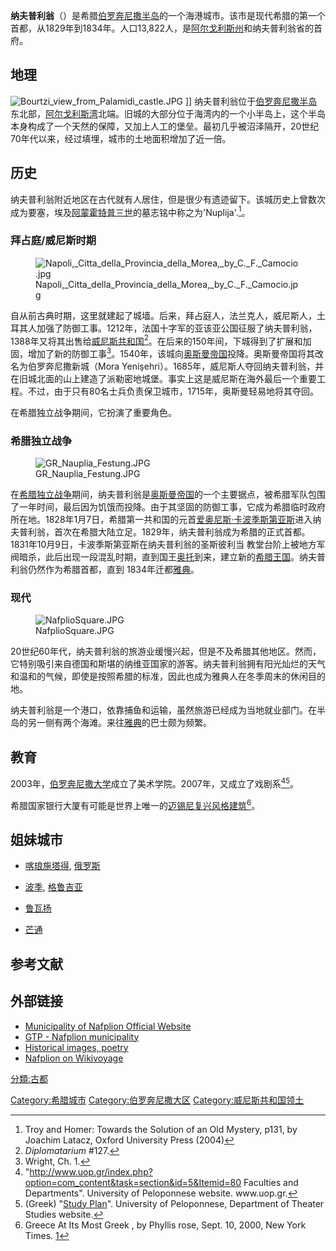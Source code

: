 {{Infobox Greek Dimos
 |name = 纳夫普利翁
 |name_local = Ναύπλιο  
 |periph = [[伯罗奔尼撒大区|伯罗奔尼撒大区]]
 |prefec = [[阿尔戈利斯州|阿尔戈利斯州]]
 |population = 33382
 |population_as_of = 2001
 |area = 33.6
 |lat_deg = 37
 |lat_min = 34
 |lon_deg = 22
 |lon_min = 48
 |postal_code = 211 00
 |area_code = 2752
 |licence = ΑΡ
 |mayor = 
 |website = [http://www.nafplio.gr www.nafplio.gr]
 |image_skyline = Nafplion view from Palamidi castle.JPG
 |caption_skyline = 
 |city_flag = 
 |city_seal = 
 |districts =  
 |party = 
 |since = 
 |elevation_min = 0
 |elevation_max = 10
}}

'''纳夫普利翁'''（{{lang-el|Ναύπλιο}}）是希腊[[伯罗奔尼撒半岛|伯罗奔尼撒半岛]]的一个海港城市。该市是现代希腊的第一个首都，从1829年到1834年。人口13,822人，是[[阿尔戈利斯州|阿尔戈利斯州]]和纳夫普利翁省的首府。

== 地理 ==
[[File:Bourtzi_view_from_Palamidi_castle.JPG|thumb]] ]]
纳夫普利翁位于[[伯罗奔尼撒半岛|伯罗奔尼撒半岛]]东北部，[[阿尔戈利斯湾|阿尔戈利斯湾]]北端。旧城的大部分位于海湾内的一个小半岛上，这个半岛本身构成了一个天然的保障，又加上人工的堡垒。最初几乎被沼泽隔开，20世纪70年代以来，经过填埋，城市的土地面积增加了近一倍。

== 历史 ==

纳夫普利翁附近地区在古代就有人居住，但是很少有遗迹留下。该城历史上曾数次成为要塞，埃及[[阿蒙霍特普三世|阿蒙霍特普三世]]的墓志铭中称之为'Nuplija'.<ref>Troy and Homer: Towards the Solution of an Old Mystery, p131, by Joachim Latacz, Oxford University Press (2004)</ref>。

=== 拜占庭/威尼斯时期 ===
[[File:Napoli,_Citta_della_Provincia_della_Morea,_by_C._F._Camocio.jpg|thumb]]

自从前古典时期，这里就建起了城墙。后来，拜占庭人，法兰克人，威尼斯人，土耳其人加强了防御工事。1212年，法国十字军的亚该亚公国征服了纳夫普利翁，1388年又将其出售给[[威尼斯共和国|威尼斯共和国]]<ref> ''Diplomatarium'' #127. </ref>。在后来的150年间，下城得到了扩展和加固，增加了新的防御工事<ref> Wright, Ch. 1. </ref>。1540年，该城向[[奥斯曼帝国|奥斯曼帝国]]投降。奥斯曼帝国将其改名为伯罗奔尼撒新城（Mora Yenişehri）。1685年，威尼斯人夺回纳夫普利翁，并在旧城北面的山上建造了派勒密地城堡。事实上这是威尼斯在海外最后一个重要工程。不过，由于只有80名士兵负责保卫城市，1715年，奥斯曼轻易地将其夺回。

在希腊独立战争期间，它扮演了重要角色。

=== 希腊独立战争 ===
[[File:GR_Nauplia_Festung.JPG|thumb]]

在[[希腊独立战争|希腊独立战争]]期间，纳夫普利翁是[[奥斯曼帝国|奥斯曼帝国]]的一个主要据点，被希腊军队包围了一年时间，最后因为饥饿而投降。由于其坚固的防御工事，它成为希腊临时政府所在地。1828年1月7日，希腊第一共和国的元首[[爱奥尼斯·卡波季斯第亚斯|爱奥尼斯·卡波季斯第亚斯]]进入纳夫普利翁，首次在希腊大陆立足。1829年，纳夫普利翁成为希腊的正式首都。1831年10月9日，卡波季斯第亚斯在纳夫普利翁的圣斯彼利当 教堂台阶上被地方军阀暗杀，此后出现一段混乱时期，直到国王[[奥托一世_(希腊)|奥托]]到来，建立新的[[希腊王国|希腊王国]]。纳夫普利翁仍然作为希腊首都，直到 1834年迁都[[雅典|雅典]]。 

=== 现代 ===
[[File:NafplioSquare.JPG|thumb]]

20世纪60年代，纳夫普利翁的旅游业缓慢兴起，但是不及希腊其他地区。然而，它特别吸引来自德国和斯堪的纳维亚国家的游客。纳夫普利翁拥有阳光灿烂的天气和温和的气候，即使是按照希腊的标准，因此也成为雅典人在冬季周末的休闲目的地。 

纳夫普利翁是一个港口，依靠捕鱼和运输，虽然旅游已经成为当地就业部门。在半岛的另一侧有两个海滩。来往[[雅典|雅典]]的巴士颇为频繁。

== 教育 ==
2003年，[[伯罗奔尼撒大学|伯罗奔尼撒大学]]成立了美术学院。2007年，又成立了戏剧系<ref> "http://www.uop.gr/index.php?option=com_content&task=section&id=5&Itemid=80  Faculties and Departments". University of Peloponnese website. www.uop.gr. </ref><ref> (Greek) "[http://depts.uop.gr/departments/depart14/spoudes.shtml Study Plan]". University of Peloponnese, Department of Theater Studies website. </ref>。

希腊国家银行大厦有可能是世界上唯一的[[迈锡尼复兴风格建筑|迈锡尼复兴风格建筑]]<ref>Greece At Its Most Greek , by Phyllis rose, Sept. 10, 2000, New York Times. [http://query.nytimes.com/gst/fullpage.html?res=9D0DE0D91631F933A2575AC0A9669C8B63&sec=&spon=&pagewanted=4]</ref>。

== 姐妹城市 ==
*{{flagicon|Russia}} [[喀琅施塔得|喀琅施塔得]], [[俄罗斯|俄罗斯]]
*{{flagicon|Georgia}} [[波季|波季]], [[格鲁吉亚|格鲁吉亚]]
* {{FRA}} [[鲁瓦扬|鲁瓦扬]]
* {{FRA}} [[芒通|芒通]]

== 参考文献 ==
{{Reflist}}

== 外部链接 ==
{{Commonscat|Nafplion}}
* [http://www.nafplio.gr Municipality of Nafplion Official Website]
* [http://www.gtp.gr/LocPage.asp?id=9069 GTP - Nafplion municipality]
* [http://nauplion.net/NauplionWall.html Historical images, poetry]
* [[voy:en:Nafplion|Nafplion on Wikivoyage]]

{{希臘各州首府}}
{{威尼斯共和国海外领地}}
{{Authority control}}
[[Category:希腊城市|Category:希腊城市]]
[[分類:古都|分類:古都]]
[[Category:伯罗奔尼撒大区|Category:伯罗奔尼撒大区]]
[[Category:威尼斯共和国领土|Category:威尼斯共和国领土]]